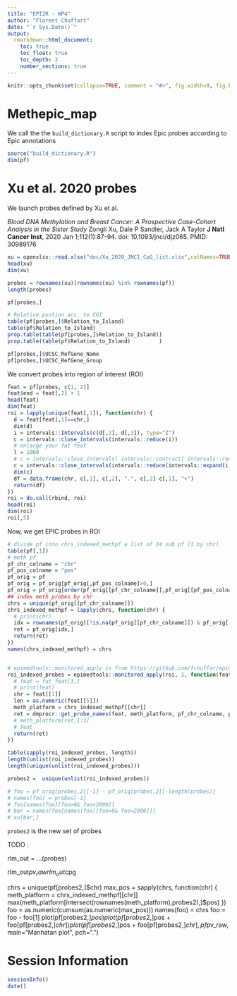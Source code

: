 ```yaml
---
title: "EPI2R - WP4"
author: "Florent Chuffart"
date: "`r Sys.Date()`"
output:
  rmarkdown::html_document:
    toc: true
    toc_float: true
    toc_depth: 3
    number_sections: true
---
```



```r
knitr::opts_chunk$set(collapse=TRUE, comment = "#>", fig.width=9, fig.height=6, eval=TRUE, echo=TRUE, results="verbatim")
```


# Methepic_map

We call the the `build_dictionary.R` script to index Epic probes according to Epic annotations

```r
source("build_dictionary.R")
dim(pf)
```

# Xu et al. 2020 probes

We launch probes defined by Xu et al.

*Blood DNA Methylation and Breast Cancer: A Prospective Case-Cohort Analysis in the Sister Study*
Zongli Xu, Dale P Sandler, Jack A Taylor
**J Natl Cancer Inst**, 2020 Jan 1;112(1):87-94.  doi: 10.1093/jnci/djz065.
PMID: 30989176


```r
xu = openxlsx::read.xlsx("doc/Xu_2020_JNCI_CpG_list.xlsx",colNames=TRUE, rowNames=TRUE)
head(xu)
dim(xu)

probes = rownames(xu)[rownames(xu) %in% rownames(pf)]
length(probes)

pf[probes,]

# Relative postion acc. to CGI
table(pf[probes,]$Relation_to_Island)
table(pf$Relation_to_Island)
prop.table(table(pf[probes,]$Relation_to_Island))
prop.table(table(pf$Relation_to_Island)         )

pf[probes,]$UCSC_RefGene_Name      
pf[probes,]$UCSC_RefGene_Group     

```

We convert probes into region of interest (ROI)

```r
feat = pf[probes, c(1, 2)]
feat$end = feat[,2] + 1
head(feat)
dim(feat)
roi = lapply(unique(feat[,1]), function(chr) {
  d = feat[feat[,1]==chr,]
  dim(d)
  i = intervals::Intervals(c(d[,2], d[,3]), type="Z")
  c = intervals::close_intervals(intervals::reduce(i))
  # enlarge your fat feat
  l = 1000
  # c = intervals::close_intervals( intervals::contract( intervals::reduce(intervals::expand(i, l)), l) )
  c = intervals::close_intervals(intervals::reduce(intervals::expand(i, l)))
  dim(c)
  df = data.frame(chr, c[,1], c[,2], ".", c[,2]-c[,1], "+")
  return(df)
})
roi = do.call(rbind, roi)
head(roi)
dim(roi)
roi[,5]
```

Now, we get EPIC probes in ROI

```r
# divide pf into chrs_indexed_methpf a list of 24 sub pf (1 by chr)
table(pf[,1])
# meth pf
pf_chr_colname = "chr"
pf_pos_colname = "pos"
pf_orig = pf
pf_orig = pf_orig[pf_orig[,pf_pos_colname]>0,]    
pf_orig = pf_orig[order(pf_orig[[pf_chr_colname]],pf_orig[[pf_pos_colname]]), ]
## index meth probes by chr
chrs = unique(pf_orig[[pf_chr_colname]])
chrs_indexed_methpf = lapply(chrs, function(chr) {
  # print(chr)
  idx = rownames(pf_orig)[!is.na(pf_orig[[pf_chr_colname]]) & pf_orig[[pf_chr_colname]]==chr]  
  ret = pf_orig[idx,]
  return(ret)
})
names(chrs_indexed_methpf) = chrs


# epimedtools::monitored_apply is from https://github.com/fchuffar/epimedtools devtools::install_github("fchuffar/epimedtools")
roi_indexed_probes = epimedtools::monitored_apply(roi, 1, function(feat) {
  # feat = fat_feat[3,]
  # print(feat)
  chr = feat[[1]]
  len = as.numeric(feat[[5]])
  meth_platform = chrs_indexed_methpf[[chr]]
  ret = dmprocr::get_probe_names(feat, meth_platform, pf_chr_colname, pf_pos_colname, 0, len) 
  # meth_platform[ret,1:3]
  # feat
  return(ret)
})

table(sapply(roi_indexed_probes, length))
length(unlist(roi_indexed_probes))
length(unique(unlist(roi_indexed_probes)))

probes2 =  unique(unlist(roi_indexed_probes))

# foo = pf_orig[probes,2][-1] - pf_orig[probes,2][-length(probes)]
# names(foo) = probes[-1]
# foo[names(foo)[foo>0& foo<2000]]
# bar = names(foo[names(foo)[foo>0& foo<2000]])
# xu[bar,]
```

`probes2` is the new set of probes

TODO : 

rlm_out = ...(probes)

rlm_out$pv_raw
rlm_out$cpg

chrs = unique(pf[probes2,]$chr)
max_pos = sapply(chrs, function(chr) {
  meth_platform = chrs_indexed_methpf[[chr]]
  max(meth_platform[intersect(rownames(meth_platform),probes2),]$pos)
})
foo = as.numeric(cumsum(as.numeric(max_pos)))
names(foo) = chrs
foo = foo - foo[1]
plot(pf[probes2,]$pos)
plot(pf[probes2,]$pos + foo[pf[probes2,]$chr])
plot(pf[probes2,]$pos + foo[pf[probes2,]$chr], pf$pv_raw, main="Manhatan plot", pch=".")


# Session Information

```r
sessionInfo()
date()
```



























